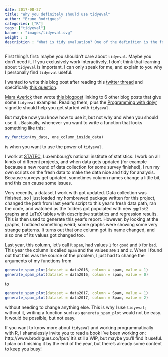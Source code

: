 ```yaml
---
date: 2017-08-27
title: "Why you definitely should use tidyeval"
author: "Bruno Rodrigues"
categories: ["R"]
tags: ["tidyeval"]
banner : "images/tidyeval.svg"
weight : 1
description : 'What is tidy evaluation? One of the definition is the following: "Tidy evaluation  is a general toolkit for non-standard evaluation, principally used to create domain-specific languages of grammars."<br> We will see together how am I using it.'
---
```


First thing's first: maybe you shouldn't care about `tidyeval`. Maybe you don't need it. If you 
exclusively work interactively, I don't think that learning about `tidyeval` is important. I can 
only speak for me, and explain to you why I personally find `tidyeval` useful. 

I wanted to write  this blog post after reading this 
[twitter thread](https://twitter.com/dataandme/status/901429535266267136) 
and specifically [this question](https://twitter.com/Kwarizmi/status/901457435948236801).

[Mara Averick](https://twitter.com/dataandme) then wrote 
[this blogpost](http://maraaverick.rbind.io/2017/08/tidyeval-resource-roundup/) linking to 6 other blog 
posts that give some `tidyeval` examples. Reading them, plus the 
[Programming with dplyr](http://dplyr.tidyverse.org/articles/programming.html) vignette should help you 
get started with `tidyeval`.

But maybe now you know how to use it, but not why and when you should use it... Basically, whenever 
you want to write a function that looks something like this:

```r
my_function(my_data, one_column_inside_data)
```

is when you want to use the power of `tidyeval`.

I work at [STATEC](http://www.statistiques.public.lu/en/index.html), 
Luxembourg's national institute of statistics. I work on all kinds of different projects, and when
data gets updated (for example because a new round of data collection for some survey finished), 
I run my own scripts on the fresh data to make the data nice and tidy for analysis. Because surveys
get updated, sometimes column names change a little bit, and this can cause some issues.

Very recently, a dataset I work with got updated. Data collection was finished, so I 
just loaded my hombrewed package written for this project, changed the path from last year's script 
to this year's fresh data path, ran the code, and watched as the folders got populated with new 
`ggplot2` graphs and LaTeX tables with descriptive statistics and regression
results. This is then used to generate this year's report. However, by looking at the graphs, I 
noticed something weird; some graphs were showing some very strange patterns. It turns out that one 
column got its name changed, and also one of its values got changed too.

Last year, this column, let's call it `spam`, had values `1` for `good` and `0` for `bad`. 
This year the column is called `Spam` and the values are `1` and `2`. When I found out that this was
the source of the problem, I just had to change the arguments of my functions from

```r
generate_spam_plot(dataset = data2016, column = spam, value = 1)
generate_spam_plot(dataset = data2016, column = spam, value = 0)
```

to 

```r
generate_spam_plot(dataset = data2017, column = Spam, value = 1)
generate_spam_plot(dataset = data2017, column = Spam, value = 2)
```

without needing to change anything else. This is why I use `tidyeval`; without it, writing a 
function such as `genereta_spam_plot` would not be easy. It would be possible, but not easy.

If you want to know more about `tidyeval` and working programmatically with R, I shamelessly 
invite you to read a book I've been working on: http://www.brodrigues.co/fput/
It's still a WIP, but maybe you'll find it useful. I plan on finishing it by the end of the year,
but there's already some content to keep you busy!
